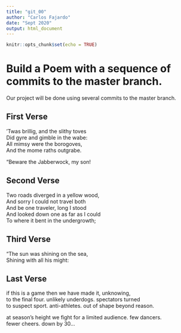 ```yaml
---
title: "git_00"
author: "Carlos Fajardo"
date: "Sept 2020"
output: html_document
---
```


```r
knitr::opts_chunk$set(echo = TRUE)
```
# Build a Poem with a sequence of commits to the master branch.
Our project will be done using several commits to the master branch.
<!-- Do not modify or change any text in "!--" bracketed areas such as this --- these are instructions to
you, if you change any of this the git program will notice it and compromise your git merging strategy !-->

## First Verse 
<!--Put the first five lines of a poem by Lewis Carrol in this section!-->

'Twas brillig, and the slithy toves  
Did gyre and gimble in the wabe:  
All mimsy were the borogoves,  
And the mome raths outgrabe.  
  
"Beware the Jabberwock, my son!  

## Second Verse
<!--Put the first five lines of a poem by Robert Frost here!-->

Two roads diverged in a yellow wood,  
And sorry I could not travel both  
And be one traveler, long I stood  
And looked down one as far as I could  
To where it bent in the undergrowth;  


## Third Verse
<!--Put the first two verses of The Walrus and the Carpenter here!-->

"The sun was shining on the sea,  
      Shining with all his might:  


## Last Verse
<!--Put a short poem of your choice 8-20 lines,here!-->

if this is a game then we have made it, unknowing,  
to the final four. unlikely underdogs. spectators turned  
to suspect sport. anti-athletes. out of shape beyond reason.  

at season’s height we fight for a limited audience. few dancers.  
fewer cheers. down by 30...  

